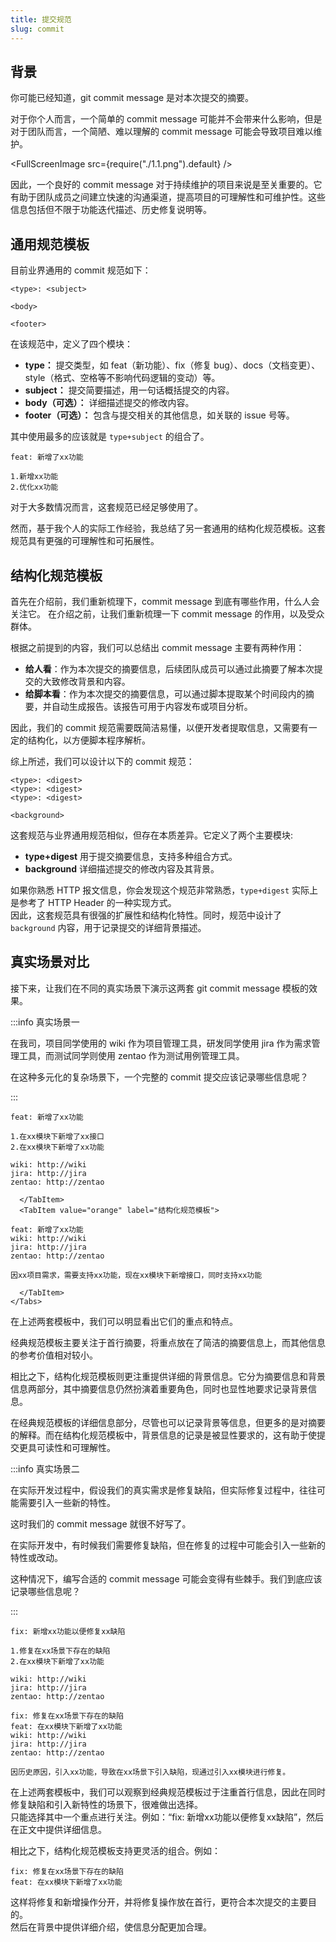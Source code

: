 ```yaml
---
title: 提交规范
slug: commit
---
```



<!--package-->

## 背景

你可能已经知道，git commit message 是对本次提交的摘要。

对于你个人而言，一个简单的 commit message 可能并不会带来什么影响，但是对于团队而言，一个简陋、难以理解的 commit message 可能会导致项目难以维护。

<FullScreenImage src={require("./1.1.png").default} />

因此，一个良好的 commit message 对于持续维护的项目来说是至关重要的。它有助于团队成员之间建立快速的沟通渠道，提高项目的可理解性和可维护性。这些信息包括但不限于功能迭代描述、历史修复说明等。


## 通用规范模板

目前业界通用的 commit 规范如下：

```text
<type>: <subject>

<body>

<footer>
```

在该规范中，定义了四个模块：

- **type：** 提交类型，如 feat（新功能）、fix（修复 bug）、docs（文档变更）、style（格式、空格等不影响代码逻辑的变动）等。
- **subject：** 提交简要描述，用一句话概括提交的内容。
- **body（可选）：** 详细描述提交的修改内容。
- **footer（可选）：** 包含与提交相关的其他信息，如关联的 issue 号等。

其中使用最多的应该就是 `type+subject` 的组合了。

```text
feat: 新增了xx功能

1.新增xx功能
2.优化xx功能
```

对于大多数情况而言，这套规范已经足够使用了。

然而，基于我个人的实际工作经验，我总结了另一套通用的结构化规范模板。这套规范具有更强的可理解性和可拓展性。

## 结构化规范模板

首先在介绍前，我们重新梳理下，commit message 到底有哪些作用，什么人会关注它。
在介绍之前，让我们重新梳理一下 commit message 的作用，以及受众群体。

根据之前提到的内容，我们可以总结出 commit message 主要有两种作用：

- **给人看**：作为本次提交的摘要信息，后续团队成员可以通过此摘要了解本次提交的大致修改背景和内容。
- **给脚本看**：作为本次提交的摘要信息，可以通过脚本提取某个时间段内的摘要，并自动生成报告。该报告可用于内容发布或项目分析。

因此，我们的 commit 规范需要既简洁易懂，以便开发者提取信息，又需要有一定的结构化，以方便脚本程序解析。

综上所述，我们可以设计以下的 commit 规范：

```
<type>: <digest>
<type>: <digest>
<type>: <digest>

<background>
```

这套规范与业界通用规范相似，但存在本质差异。它定义了两个主要模块:

- **type+digest** 用于提交摘要信息，支持多种组合方式。
- **background** 详细描述提交的修改内容及其背景。

如果你熟悉 HTTP 报文信息，你会发现这个规范非常熟悉，`type+digest` 实际上是参考了 HTTP Header 的一种实现方式。 <br/>
因此，这套规范具有很强的扩展性和结构化特性。同时，规范中设计了 `background` 内容，用于记录提交的详细背景描述。


## 真实场景对比

接下来，让我们在不同的真实场景下演示这两套 git commit message 模板的效果。

:::info 真实场景一

在我司，项目同学使用的 wiki 作为项目管理工具，研发同学使用 jira 作为需求管理工具，而测试同学则使用 zentao 作为测试用例管理工具。

在这种多元化的复杂场景下，一个完整的 commit 提交应该记录哪些信息呢？

:::

<BrowserWindow>
    <Tabs>
      <TabItem value="apple" label="经典规范模板" default>

```text
feat: 新增了xx功能

1.在xx模块下新增了xx接口
2.在xx模块下新增了xx功能

wiki: http://wiki
jira: http://jira
zentao: http://zentao
```

      </TabItem>
      <TabItem value="orange" label="结构化规范模板">

```text
feat: 新增了xx功能
wiki: http://wiki
jira: http://jira
zentao: http://zentao

因xx项目需求，需要支持xx功能，现在xx模块下新增接口，同时支持xx功能
```

      </TabItem>
    </Tabs>
</BrowserWindow>

在上述两套模板中，我们可以明显看出它们的重点和特点。

经典规范模板主要关注于首行摘要，将重点放在了简洁的摘要信息上，而其他信息的参考价值相对较小。

相比之下，结构化规范模板则更注重提供详细的背景信息。它分为摘要信息和背景信息两部分，其中摘要信息仍然扮演着重要角色，同时也显性地要求记录背景信息。

在经典规范模板的详细信息部分，尽管也可以记录背景等信息，但更多的是对摘要的解释。而在结构化规范模板中，背景信息的记录是被显性要求的，这有助于使提交更具可读性和可理解性。


:::info 真实场景二

在实际开发过程中，假设我们的真实需求是修复缺陷，但实际修复过程中，往往可能需要引入一些新的特性。

这时我们的 commit message 就很不好写了。

在实际开发中，有时候我们需要修复缺陷，但在修复的过程中可能会引入一些新的特性或改动。

这种情况下，编写合适的 commit message 可能会变得有些棘手。我们到底应该记录哪些信息呢？

:::



<BrowserWindow>
<Tabs>
  <TabItem value="apple" label="经典规范模板" default>

```text
fix: 新增xx功能以便修复xx缺陷

1.修复在xx场景下存在的缺陷
2.在xx模块下新增了xx功能

wiki: http://wiki
jira: http://jira
zentao: http://zentao
```

  </TabItem>
  <TabItem value="orange" label="结构化规范模板">

```text
fix: 修复在xx场景下存在的缺陷
feat: 在xx模块下新增了xx功能
wiki: http://wiki
jira: http://jira
zentao: http://zentao

因历史原因，引入xx功能，导致在xx场景下引入缺陷，现通过引入xx模块进行修复。
```

  </TabItem>
</Tabs>
</BrowserWindow>


在上述两套模板中，我们可以观察到经典规范模板过于注重首行信息，因此在同时修复缺陷和引入新特性的场景下，很难做出选择。 <br/>
只能选择其中一个重点进行关注。例如：“fix: 新增xx功能以便修复xx缺陷”，然后在正文中提供详细信息。

相比之下，结构化规范模板支持更灵活的组合。例如：
```text
fix: 修复在xx场景下存在的缺陷
feat: 在xx模块下新增了xx功能
```
这样将修复和新增操作分开，并将修复操作放在首行，更符合本次提交的主要目的。 <br/>
然后在背景中提供详细介绍，使信息分配更加合理。
